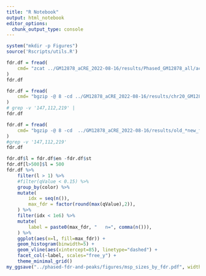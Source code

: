```yaml
---
title: "R Notebook"
output: html_notebook
editor_options: 
  chunk_output_type: console
---
```


```r
system("mkdir -p Figures")
source('Rscripts/utils.R')
```

```r
fdr.df = fread(
    cmd= "zcat ../GM12878_aCRE_2022-08-16/results/Phased_GM12878_all/acc.model.results.bed.gz | grep -v '230,230,230' | grep -v '147,112,219' | head -n 10000000"
)
fdr.df
```


```r
fdr.df = fread(
    cmd= "bgzip -@ 8 -cd ../GM12878_aCRE_2022-08-16/results/chr20_GM12878_all/acc.model.results.bed.gz | grep -v '230,230,230' |  head -n 100000000"
)
# grep -v '147,112,219' |
fdr.df
```

```r
fdr.df = fread(
    cmd= "bgzip -@ 8 -cd  ../GM12878_aCRE_2022-08-16/results/old_*new_feats/acc.model.results.bed.gz | grep -v '230,230,230' | head -n 100000000"
)
#grep -v '147,112,219' 
fdr.df
```

```r
fdr.df$l = fdr.df$en -fdr.df$st 
fdr.df[l>500]$l = 500
fdr.df %>%
    filter(l > 1) %>%
    #filter(qValue < 0.15) %>%
    group_by(color) %>%
    mutate(
        idx = seq(n()),
        max_fdr = factor(round(max(qValue),2)), 
    ) %>%
    filter(idx < 1e6) %>%
    mutate(
        label = paste0(max_fdr, "   n=", comma(n())),
    ) %>%
    ggplot(aes(x=l, fill=max_fdr)) +
    geom_histogram(binwidth=5) +
    geom_vline(aes(xintercept=85), linetype="dashed") +
    facet_col(~label, scales="free_y") +
    theme_minimal_grid()
my_ggsave("../phased-fdr-and-peaks/figures/msp_sizes_by_fdr.pdf", width = 8, height=8)
```